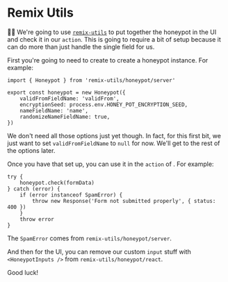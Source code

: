 # Remix Utils

👨‍💼 We're going to use [`remix-utils`](https://npm.im/remix-utils) to put
together the honeypot in the UI and check it in our `action`. This is going to
require a bit of setup because it can do more than just handle the single field
for us.

First you're going to need to
create <InlineFile file="app/utils/honeypot.server.ts" /> to create a honeypot
instance. For example:

```tsx nocopy
import { Honeypot } from 'remix-utils/honeypot/server'

export const honeypot = new Honeypot({
	validFromFieldName: 'validFrom',
	encryptionSeed: process.env.HONEY_POT_ENCRYPTION_SEED,
	nameFieldName: 'name',
	randomizeNameFieldName: true,
})
```

We don't need all those options just yet though. In fact, for this first bit, we
just want to set `validFromFieldName` to `null` for now. We'll get to the rest
of the options later.

Once you have that set up, you can use it in the
`action` of <InlineFile file="app/routes/_auth+/signup.tsx" />. For example:

```tsx nocopy
try {
	honeypot.check(formData)
} catch (error) {
	if (error instanceof SpamError) {
		throw new Response('Form not submitted properly', { status: 400 })
	}
	throw error
}
```

The `SpamError` comes from `remix-utils/honeypot/server`.

And then for the UI, you can remove our custom `input` stuff with
`<HoneypotInputs />` from `remix-utils/honeypot/react`.

Good luck!
